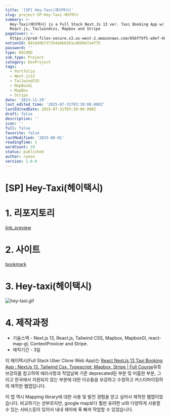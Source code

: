 ```yaml
---
title: '[SP] Hey-Taxi(헤이택시)'
slug: project-SP-Hey-Taxi-헤이택시
summary: >-
  Hey-Taxi(헤이택시) is a Full Stack Next.Js 13 ver. Taxi Booking App w/ NextJs,
  React.js, Tailwindcss, Mapbox and Stripe
pageCover: >-
  https://prod-files-secure.s3.us-west-2.amazonaws.com/056ff9f5-a9ef-486f-8acb-9eef51d06a2d/f9d66cb2-4e10-4ee0-9c6c-3ef76e77b1c5/%E1%84%89%E1%85%B3%E1%84%8F%E1%85%B3%E1%84%85%E1%85%B5%E1%86%AB%E1%84%89%E1%85%A3%E1%86%BA_2023-12-04_%E1%84%8B%E1%85%A9%E1%84%92%E1%85%AE_1.30.01.png?X-Amz-Algorithm=AWS4-HMAC-SHA256&X-Amz-Content-Sha256=UNSIGNED-PAYLOAD&X-Amz-Credential=ASIAZI2LB4666AURSNKZ%2F20250801%2Fus-west-2%2Fs3%2Faws4_request&X-Amz-Date=20250801T073147Z&X-Amz-Expires=3600&X-Amz-Security-Token=IQoJb3JpZ2luX2VjEL%2F%2F%2F%2F%2F%2F%2F%2F%2F%2F%2FwEaCXVzLXdlc3QtMiJHMEUCIDS3lMLgCRMfjgGtojH6dyVTXFEdnErxlTwW7FlSpkjnAiEAyOMaFzSdlovtsY4eoMi%2FzWyuK8x3Ujx8%2BDfOn5kA5eoqiAQI6P%2F%2F%2F%2F%2F%2F%2F%2F%2F%2FARAAGgw2Mzc0MjMxODM4MDUiDKcJSlTgbwPllxssmCrcA5ucreSIcgVyrR91muPdgFQpLexvr5rNqq8oLyIXgo%2BUIjIBti4IFPWzs%2BYAfVlT0Xrvnj7uzPrV03XVCFdAZxPF9xKEOF4Vvxzybp7676yZJvc4pC7asguGoRzk34vIxvyXlD6wcjhqn726HIoXsGOzS8i5I1HPI8Hv62MF739dqPHK0SxRt9O8VkgrPLGYAhNLEi7%2FHJEV6Ocfa3DYcwyBslZUKiXVwAWYNjL5%2BhQhtItoUoeW4NJP5d5gWpc03fEgUtJp7g7ItRGiKOmKsJ2PFOXNBtCjIGwCrItUTdulmQ%2FSgKo%2BtSe9vHgBd%2FcyykxoxTdZMydrI9b83U0MqBssrg0khnkyN0qGtC2RF7rN415HJQQCH%2BQQxzgglEIuuSF6dXRH0HW0TQ9Uzg1l6nZn6%2B45AkOPFTTaTgdZFfuj1427F8q0Opt%2BXyMrg5cEh0ZvqTmWhkL7l0n2ITbiH%2By5rI8D6BMxccoSGcCICiF574L5Nd5dNXRMuDlaTkWMli1iROvMlnBQ1Tw0ZhW35TJo0At1%2FGk22b4SLIOU%2BRe6IPcrozKINMojr%2FSMMk9RujTvrys2R3FI%2BIcat9VCmyiMbL4H5SgtMqYPyzLjzJvL7rVVWkZJ2%2FgvgsD6MOfQscQGOqUB8hRc%2FT7usJI%2FH5DethZHU8yYD7LESvKKKVwOmMS6967%2BpaskiW5pi38%2B44s8jOmJetMyhOuvZFLHtq%2FpxaBCEW9CJ6V1YX3p2O6q3gCQhTckOGCh72P2w8XfGpB1gwzDfVJ7VoKunNQeXfvblQfbG1wxA4U2jxajG8bX74PEShbrSrrvBBbsSJxCMqsTQpEFNIxdrlr9eNOG5P8bW61iVuK4bfvA&X-Amz-Signature=a7382c32909717a87a4e3648dfc2cdcd656bddb6e6b9f1d2fd16b4cd70b91f62&X-Amz-SignedHeaders=host&x-amz-checksum-mode=ENABLED&x-id=GetObject
notionId: 681dddb737354a8bb261cd68bb7a4f75
password: ''
type: RECORD
sub_type: Project
category: DevProject
tags:
  - Portfolio
  - Next.js13
  - TailwindCSS
  - MapBoxGL
  - MapBox
  - Stripe
date: '2023-11-29'
last_edited_time: '2025-07-31T03:30:00.000Z'
lastEditedDate: 2025-07-31T03:30:00.000Z
draft: false
description: ''
icon: ''
full: false
favorite: false
lastModified: '2025-08-01'
readingTime: 1
wordCount: 19
status: published
author: ryoon
version: 1.0.0
---
```

# [SP] Hey-Taxi(헤이택시)


# 1. 리포지토리


[link_preview](https://github.com/ryoon-with-wisdomtrees/HeyTaxi)


# 2. 사이트


[bookmark](https://hey-taxi.vercel.app/)


# 3. Hey-taxi(헤이택시)


![hey-taxi.gif](https://github.com/ryoon-with-wisdomtrees/HeyTaxi/raw/main/public/hey-taxi.gif)


# 4. 제작과정

- 기술스택 - Next.js 13, React.js, Tailwind CSS, Mapbox, MapboxGl, react-map-gl, ContextProvicer and Stripe.
- 제작기간 - 3일

이 헤이택시(Full Stack Uber Clone Web App)는 [React NextJs 13 Taxi Booking App : NextJs 13, Tailwind Css, Typescript, Mapbox, Stripe | Full Course](https://youtu.be/1DXV4LCWkic?list=PLzRr9la40O_RQIXxWO_VNmA8y9qRUeuK9)유튜브강의를 참고하여 에러사항과 작업날짜 기준 deprecated된 부분 및 미흡한 부분, 그리고 한국에서 지원되지 않는 부분에 대한 이슈들을 보강하고 수정하고 커스터마이징하여 제작한 웹앱입니다.


이 앱 역시 Mapping library에 대한 사용 및 발전 경험을 얻고 싶어서 제작한 웹앱이었습니다. 비교하기는 섣부르지만, google map보다 훨씬 유려한 ui와 다양하게 사용할 수 있는 서비스등이 있어서 내내 재미에 푹 빠져 작업할 수 있었습니다.

